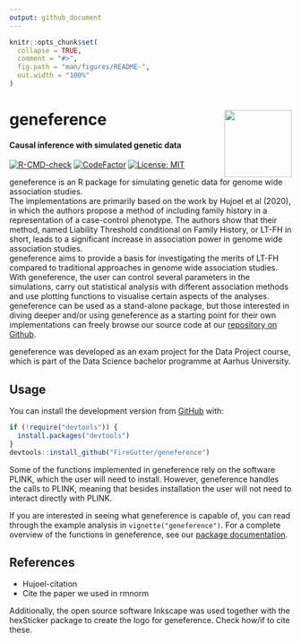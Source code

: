 ```yaml
---
output: github_document
---
```


<!-- README.md is generated from README.Rmd. Please edit that file -->

```r
knitr::opts_chunk$set(
  collapse = TRUE,
  comment = "#>",
  fig.path = "man/figures/README-",
  out.width = "100%"
)
```

# geneference <img src="man/figures/logo.png" align="right" width="120"/>
#### Causal inference with simulated genetic data
<!-- badges: start -->
[![R-CMD-check](https://github.com/FireGutter/geneference/workflows/R-CMD-check/badge.svg)](https://github.com/FireGutter/geneference/actions)
[![CodeFactor](https://www.codefactor.io/repository/github/firegutter/geneference/badge?s=d63fc08844421c6003bc29b6e159ab5051f1f619)](https://www.codefactor.io/repository/github/firegutter/geneference)
[![License: MIT](https://img.shields.io/badge/License-MIT-yellow.svg)](https://opensource.org/licenses/MIT/)
<!-- badges: end -->

geneference is an R package for simulating genetic data for genome wide association studies.  
The implementations are primarily based on the work by Hujoel et al (2020), in which the authors propose a method of including family history in a representation of a case-control phenotype. The authors show that their method, named Liability Threshold conditional on Family History, or LT-FH in short, leads to a significant increase in association power in genome wide association studies.  
geneference aims to provide a basis for investigating the merits of LT-FH compared to traditional approaches in genome wide association studies. With geneference, the user can control several parameters in the simulations, carry out statistical analysis with different association methods and use plotting functions to visualise certain aspects of the analyses.   
geneference can be used as a stand-alone package, but those interested in diving deeper and/or using geneference as a starting point for their own implementations can freely browse our source code at our [repository on Github](https://github.com/FireGutter/geneference/).

geneference was developed as an exam project for the Data Project course, which is part of the Data Science bachelor programme at Aarhus University.

## Usage

You can install the development version from [GitHub](https://github.com/) with:

``` r
if (!require("devtools")) {
  install.packages("devtools")
}
devtools::install_github("FireGutter/geneference")
```

Some of the functions implemented in geneference rely on the software PLINK, which the user will need to install. However, geneference handles the calls to PLINK, meaning that besides installation the user will not need to interact directly with PLINK.

If you are interested in seeing what geneference is capable of, you can read through the example analysis in `vignette("geneference")`. For a complete overview of the functions in geneference, see our [package documentation](https://firegutter.github.io/geneference/reference/index.html). 

## References
* Hujoel-citation
* Cite the paper we used in rmnorm

Additionally, the open source software Inkscape was used together with the hexSticker package to create the logo for geneference.
Check how/if to cite these.